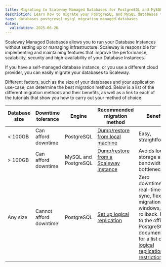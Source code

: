 ```yaml
---
title: Migrating to Scaleway Managed Databases for PostgreSQL and MySQL
description: Learn how to migrate your PostgreSQL and MySQL databases to Scaleway Managed Databases for improved performance and scalability
tags: databases postgresql mysql migration managed-databases
dates:
  validation: 2025-06-26
---
```


Scaleway Managed Databases allows you to run your Database Instances without setting up or managing infrastructure. Scaleway is responsible for implementing and maintaining features that improve the performance, scalability, security and high-availability of your Database Instances.

If you have a self-managed database instance, or you use a different cloud provider, you can easily migrate your databases to Scaleway.

Different factors, such as the size of your databases and your application use-case, can determine the best migration method. Below is a list of the different migration methods and their benefits, as well as a link to each of the tutorials that show you how to carry out your method of choice.

| Database size | Downtime tolerance | Engine | Recommended migration method | Benefits |
| --- | --- | --- | --- | --- |
| < 100GB | Can afford downtime | PostgreSQL | [Dump/restore from local machine](/managed-databases-for-postgresql-and-mysql/api-cli/import-data-to-managed-postgresql-databases/#using-pgadmin) | Easy, straightforward |
| > 100GB | Can afford downtime | MySQL and PostgreSQL | [Dump/restore from a Scaleway Instance](/tutorials/migrate-databases-instance/) | Avoids local storage and bandwidth bottlenecks |
| Any size | Cannot afford downtime | PostgreSQL | [Set up logical replication](/managed-databases-for-postgresql-and-mysql/api-cli/logical-replication-as-subscriber/)  | Zero downtime, real-time data sync, flexible migration windows, easy rollback. Refer to the official PostgreSQL documentation for a list of [logical replication restrictions](https://www.postgresql.org/docs/16/logical-replication-restrictions.html) |
